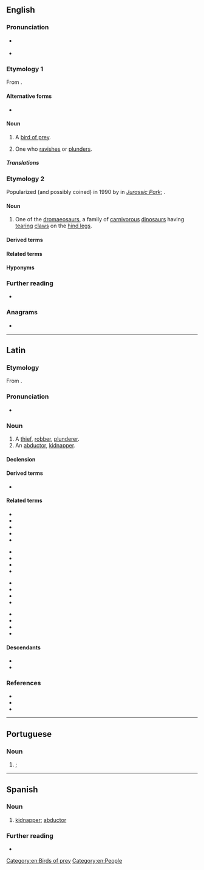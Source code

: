 ==English==

===Pronunciation===
* {{a|GA}} {{IPA|en|/ˈɹæptɚ/}}
* {{audio|en|LL-Q1860 (eng)-Vealhurl-raptor.wav |Audio (UK)}}

===Etymology 1===
From {{der|en|la|raptor||thief}}.

====Alternative forms====
* {{l|en|raptour}} {{qualifier|obsolete|rare}}

====Noun====
{{en-noun}}

# A [[bird of prey]].
# {{lb|en|obsolete}} One who [[ravish]]es or [[plunder]]s.

=====Translations=====
{{trans-see|bird of prey}}

===Etymology 2===
Popularized (and possibly coined) in 1990 by {{w|Michael Crichton}} in ''[[w:Jurassic Park (novel)|Jurassic Park]]''; {{clipping|en|velociraptor|nocap=1}}.

====Noun====
{{en-noun}}

# {{lb|en|informal|paleontology}} One of the [[dromaeosaur]]s, a family of [[carnivorous]] [[dinosaur]]s having [[tear]]ing [[claw]]s on the [[hind leg]]s.

====Derived terms====
{{der3|en|
|Utahraptor
|utahraptor
}}

====Related terms====
{{rel3|en|
|Velociraptor
|velociraptor
}}

====Hyponyms====
{{col3|en|
|velociraptor
|utahraptor
}}

===Further reading===
* {{R:OneLook}}

===Anagrams===
* {{anagrams|en|a=aoprrt|Parrot|parrot}}

[[Category:en:Birds of prey]]
[[Category:en:People]]

----

==Latin==

===Etymology===
From {{m|la|rapiō||seize, grab, snatch}}.

===Pronunciation===
* {{la-IPA|raptor}}

===Noun===
{{la-noun|raptor<3>}}

# A [[thief]], [[robber]], [[plunderer]].
# An [[abductor]], [[kidnapper]].
#: {{syn|la|rapīnātor}}

====Declension====
{{la-ndecl|raptor<3>}}

====Derived terms====
* {{l|la|raptrīx}}

====Related terms====
{{rel-top4}}
* {{l|la|rapācida}}
* {{l|la|rapācitās}}
* {{l|la|rapāx}}
* {{l|la|rapidē}}
* {{l|la|rapiditās}}
{{rel-mid4}}
* {{l|la|rapidulus}}
* {{l|la|rapidus}}
* {{l|la|rapīna}}
* {{l|la|rapīnātiō}}
{{rel-mid4}}
* {{l|la|rapīnātor}}
* {{l|la|rapiō}}
* {{l|la|raptim}}
* {{l|la|raptiō}}
{{rel-mid4}}
* {{l|la|raptitō}}
* {{l|la|raptō}}
* {{l|la|raptum}}
* {{l|la|raptus}}
{{rel-bottom}}

====Descendants====
* {{desc|en|raptor|bor=1}}
* {{desc|es|raptor|bor=1}}

===References===
* {{R:L&S}}
* {{R:Elementary Lewis}}
* {{R:Gaffiot}}
{{C|la|Crime}}
----

==Portuguese==

===Noun===
{{pt-noun|m|f=raptora}}

# {{l|en|abductor}}; {{l|en|kidnapper}}
#: {{syn|pt|sequestrador}}

----

==Spanish==

===Noun===
{{es-noun|m}}

# [[kidnapper]]; [[abductor]]

===Further reading===
* {{R:DRAE}}